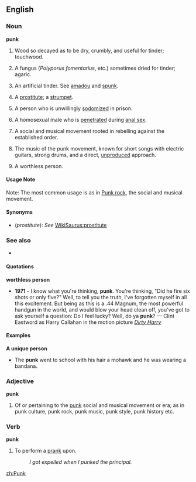 ==English==

===Noun===
'''punk'''
# {{uncountable}} Wood so decayed as to be dry, crumbly, and useful for tinder; touchwood.
# {{uncountable}} A fungus (''Polyporus fomentarius'', etc.) sometimes dried for tinder; agaric.
# {{uncountable}} An artificial tinder. See [[amadou]] and [[spunk]].
# {{countable}} A [[prostitute]]; a [[strumpet]].
# {{countable}} A person who is unwillingly [[sodomize]]d in prison.
# {{countable}} A homosexual male who is [[penetrate]]d during [[anal sex]].
# {{uncountable}} A social and musical movement rooted in rebelling against the established order.
# {{uncountable}} The music of the punk movement, known for short songs with electric guitars, strong drums, and a direct, [[unproduced]] approach.
# {{countable}} A worthless person.

====Usage Note====
Note: The most common usage is as in [[Punk rock]], the social and musical movement.

====Synonyms====
*(''prostitute''): ''See'' [[WikiSaurus:prostitute]]

===See also===
*{{pedialite}}

====Quotations====
'''worthless person'''
*'''1971''' - I know what you're thinking, '''punk'''. You're thinking, "Did he fire six shots or only five?" Well, to tell you the truth, I've forgotten myself in all this excitement. But being as this is a .44 Magnum, the most powerful handgun in the world, and would blow your head clean off, you've got to ask yourself a question: Do I feel lucky? Well, do ya '''punk'''? &mdash; Clint Eastword as Harry Callahan in the motion picture ''[[w:Dirty Harry|Dirty Harry]]''

====Examples====

'''A unique person'''
*The '''punk''' went to school with his hair a mohawk and he was wearing a bandana.

===Adjective===
'''punk'''
# Of or pertaining to the [[punk]] social and musical movement or era; as in punk culture, punk rock, punk music, punk style, punk history etc.

===Verb===
'''punk'''

# To perform a [[prank]] upon.
#: ''I got expelled when I punked the principal.''
[[zh:Punk]]